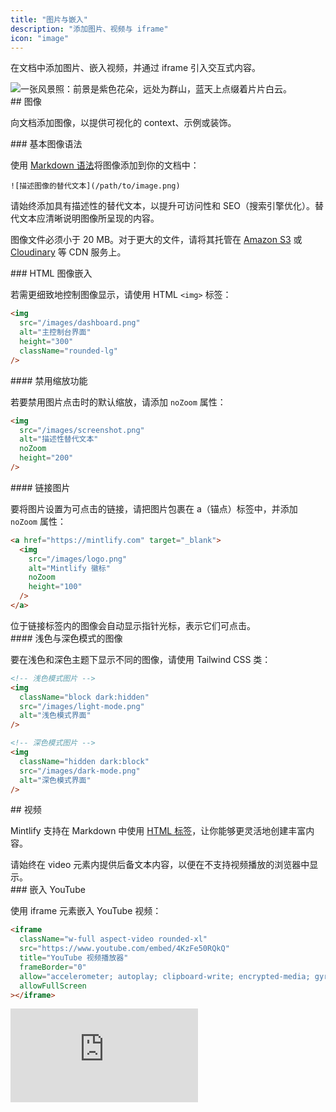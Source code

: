 ```yaml
---
title: "图片与嵌入"
description: "添加图片、视频与 iframe"
icon: "image"
---
```


在文档中添加图片、嵌入视频，并通过 iframe 引入交互式内容。

<Frame>
  <img className="rounded-xl" src="https://mintlify-assets.b-cdn.net/bigbend.jpg" alt="一张风景照：前景是紫色花朵，远处为群山，蓝天上点缀着片片白云。" />
</Frame>

<div id="images">
  ## 图像
</div>

向文档添加图像，以提供可视化的 context、示例或装饰。

<div id="basic-image-syntax">
  ### 基本图像语法
</div>

使用 [Markdown 语法](https://www.markdownguide.org/basic-syntax/#images)将图像添加到你的文档中：

```mdx
![描述图像的替代文本](/path/to/image.png)
```

<Tip>
  请始终添加具有描述性的替代文本，以提升可访问性和 SEO（搜索引擎优化）。替代文本应清晰说明图像所呈现的内容。
</Tip>

图像文件必须小于 20 MB。对于更大的文件，请将其托管在 [Amazon S3](https://aws.amazon.com/s3) 或 [Cloudinary](https://cloudinary.com) 等 CDN 服务上。

<div id="html-image-embeds">
  ### HTML 图像嵌入
</div>

若需更细致地控制图像显示，请使用 HTML `<img>` 标签：

```html
<img 
  src="/images/dashboard.png" 
  alt="主控制台界面"
  height="300"
  className="rounded-lg"
/>
```

<div id="disable-zoom-functionality">
  #### 禁用缩放功能
</div>

若要禁用图片点击时的默认缩放，请添加 `noZoom` 属性：

```html highlight="4"
<img 
  src="/images/screenshot.png" 
  alt="描述性替代文本"
  noZoom 
  height="200"
/>
```

<div id="link-images">
  #### 链接图片
</div>

要将图片设置为可点击的链接，请把图片包裹在 a（锚点）标签中，并添加 `noZoom` 属性：

```html
<a href="https://mintlify.com" target="_blank">
  <img 
    src="/images/logo.png" 
    alt="Mintlify 徽标"
    noZoom 
    height="100"
  />
</a>
```

<Note>
  位于链接标签内的图像会自动显示指针光标，表示它们可点击。
</Note>

<div id="light-and-dark-mode-images">
  #### 浅色与深色模式的图像
</div>

要在浅色和深色主题下显示不同的图像，请使用 Tailwind CSS 类：

```html
<!-- 浅色模式图片 -->
<img 
  className="block dark:hidden" 
  src="/images/light-mode.png" 
  alt="浅色模式界面"
/>

<!-- 深色模式图片 -->
<img 
  className="hidden dark:block" 
  src="/images/dark-mode.png" 
  alt="深色模式界面"
/>
```

<div id="videos">
  ## 视频
</div>

Mintlify 支持在 Markdown 中使用 [HTML 标签](https://www.markdownguide.org/basic-syntax/#html)，让你能够更灵活地创建丰富内容。

<Tip>
  请始终在 video 元素内提供后备文本内容，以便在不支持视频播放的浏览器中显示。
</Tip>

<div id="youtube-embeds">
  ### 嵌入 YouTube
</div>

使用 iframe 元素嵌入 YouTube 视频：

```html
<iframe
  className="w-full aspect-video rounded-xl"
  src="https://www.youtube.com/embed/4KzFe50RQkQ"
  title="YouTube 视频播放器"
  frameBorder="0"
  allow="accelerometer; autoplay; clipboard-write; encrypted-media; gyroscope; picture-in-picture"
  allowFullScreen
></iframe>
```

<Frame>
  <iframe className="w-full aspect-video rounded-xl" src="https://www.youtube.com/embed/4KzFe50RQkQ" title="YouTube 视频播放器" frameBorder="0" allow="accelerometer; autoplay; clipboard-write; encrypted-media; gyroscope; picture-in-picture" allowFullScreen />
</Frame>

<div id="self-hosted-videos">
  ### 自托管视频
</div>

对于自托管的视频内容，请使用 HTML `<video>` 元素：

```html
<video
  controls
  className="w-full aspect-video rounded-xl"
  src="您的视频链接.com"
></video>
```

<div id="autoplay-videos">
  ### 自动播放视频
</div>

若要自动播放视频，请使用：

```html
<video
  autoPlay
  muted
  loop
  playsInline
  className="w-full aspect-video rounded-xl"
  src="/videos/demo.mp4"
></video>
```

<Note>
  使用 JSX 语法时，将由两个单词组成的属性写成驼峰命名法：`autoPlay`、`playsInline`、`allowFullScreen`。
</Note>

<div id="iframes">
  ## iframes
</div>

使用 iframe 元素嵌入外部内容：

```html
<iframe 
  src="https://example.com/embed" 
  title="嵌入式内容"
  className="w-full h-96 rounded-xl"
></iframe>
```

<div id="related-resources">
  ## 相关资源
</div>

<Card title="Frame 组件参考" icon="frame" horizontal href="/zh/components/frames">
  了解如何使用 Frame 组件展示图像。
</Card>
